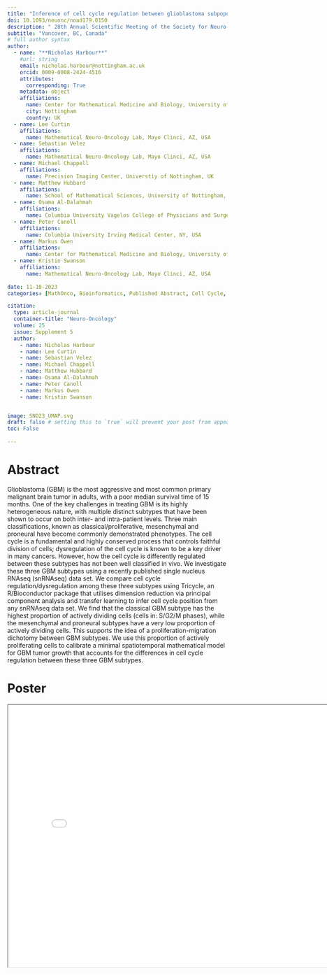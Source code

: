 ---
title: "Inference of cell cycle regulation between glioblastoma subpopulations in vivo to drive computational and mathematical models of the cancer complex system"
doi: 10.1093/neuonc/noad179.0150
description: " 28th Annual Scientific Meeting of the Society for Neuro-Oncology"
subtitle: "Vancover, BC, Canada"
# full author syntax
author:
  - name: "**Nicholas Harbour**"
    #url: string
    email: nicholas.harbour@nottingham.ac.uk
    orcid: 0009-0008-2424-4516
    attributes:
      corresponding: True
    metadata: object
    affiliations: 
      name: Center for Mathematical Medicine and Biology, University of Nottingham, UK
      city: Nottingham
      country: UK
  - name: Lee Curtin
    affiliations: 
      name: Mathematical Neuro-Oncology Lab, Mayo Clinci, AZ, USA
  - name: Sebastian Velez
    affiliations: 
      name: Mathematical Neuro-Oncology Lab, Mayo Clinci, AZ, USA
  - name: Michael Chappell
    affiliations:
      name: Precision Imaging Center, Universtiy of Nottingham, UK
  - name: Matthew Hubbard
    affiliations: 
      name: School of Mathematical Sciences, University of Nottingham, UK
  - name: Osama Al-Dalahmah
    affiliations: 
      name: Columbia University Vagelos College of Physicians and Surgeons, NY, USA
  - name: Peter Canoll
    affiliations: 
      name: Columbia University Irving Medical Center, NY, USA
  - name: Markus Owen
    affiliations: 
      name: Center for Mathematical Medicine and Biology, University of Nottingham, UK
  - name: Kristin Swanson
    affiliations: 
      name: Mathematical Neuro-Oncology Lab, Mayo Clinci, AZ, USA
     
date: 11-10-2023
categories: [MathOnco, Bioinformatics, Published Abstract, Cell Cycle, GBM, Cancer] 

citation:
  type: article-journal
  container-title: "Neuro-Oncology"
  volume: 25
  issue: Supplement 5
  author: 
    - name: Nicholas Harbour
    - name: Lee Curtin
    - name: Sebastian Velez
    - name: Michael Chappell
    - name: Matthew Hubbard
    - name: Osama Al-Dalahmah
    - name: Peter Canoll
    - name: Markus Owen
    - name: Kristin Swanson


image: SNO23_UMAP.svg
draft: false # setting this to `true` will prevent your post from appearing on your listing page until you're ready!
toc: False
 
---

# Abstract

Glioblastoma (GBM) is the most aggressive and most common primary malignant brain tumor in adults, with a poor median survival time of 15 months. One of the key challenges in treating GBM is its highly heterogeneous nature, with multiple distinct subtypes that have been shown to occur on both inter- and intra-patient levels. Three main classifications, known as classical/proliferative, mesenchymal and proneural have become commonly demonstrated phenotypes. The cell cycle is a fundamental and highly conserved process that controls faithful division of cells; dysregulation of the cell cycle is known to be a key driver in many cancers. However, how the cell cycle is differently regulated between these subtypes has not been well classified in vivo. We investigate these three GBM subtypes using a recently published single nucleus RNAseq (snRNAseq) data set. We compare cell cycle regulation/dysregulation among these three subtypes using Tricycle, an R/Bioconductor package that utilises dimension reduction via principal component analysis and transfer learning to infer cell cycle position from any snRNAseq data set. We find that the classical GBM subtype has the highest proportion of actively dividing cells (cells in: S/G2/M phases), while the mesenchymal and proneural subtypes have a very low proportion of actively dividing cells. This supports the idea of a proliferation-migration dichotomy between GBM subtypes. We use this proportion of actively proliferating cells to calibrate a minimal spatiotemporal mathematical model for GBM tumor growth that accounts for the differences in cell cycle regulation between these three GBM subtypes.

# Poster

<iframe
 width = "800"
 height = "600"
 src = "SNO23_poster.pdf">
</iframe>

